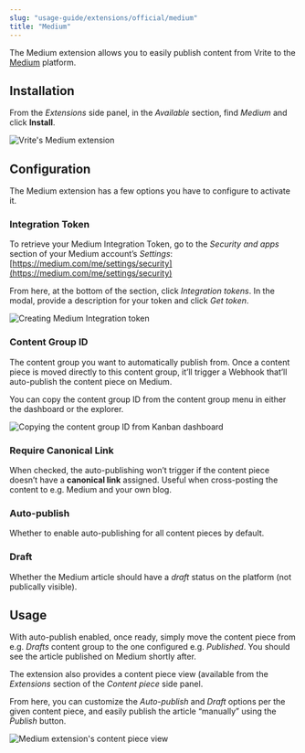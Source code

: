 ```yaml
---
slug: "usage-guide/extensions/official/medium"
title: "Medium"
---
```


The Medium extension allows you to easily publish content from Vrite to the [Medium](https://medium.com/) platform.

## Installation

From the _Extensions_ side panel, in the _Available_ section, find _Medium_ and click **Install**.

![Vrite's Medium extension](https://assets.vrite.io/65017ed7b0e627e259623b8a/24QGSKRF4XP7asVpZLE_-.png)

## Configuration

The Medium extension has a few options you have to configure to activate it.

### Integration Token

To retrieve your Medium Integration Token, go to the _Security and apps_ section of your Medium account’s _Settings_: [https://medium.com/me/settings/security](https://medium.com/me/settings/security)

From here, at the bottom of the section, click _Integration tokens_. In the modal, provide a description for your token and click _Get token_.

![Creating Medium Integration token](https://assets.vrite.io/65017ed7b0e627e259623b8a/SlZNYy99HdtKKT2MPALLP.png)

### Content Group ID

The content group you want to automatically publish from. Once a content piece is moved directly to this content group, it’ll trigger a Webhook that’ll auto-publish the content piece on Medium.

You can copy the content group ID from the content group menu in either the dashboard or the explorer.

![Copying the content group ID from Kanban dashboard](https://assets.vrite.io/65017ed7b0e627e259623b8a/N5l7xhJcxGW95WUf0PmKG.png)

### Require Canonical Link

When checked, the auto-publishing won’t trigger if the content piece doesn’t have a **canonical link** assigned. Useful when cross-posting the content to e.g. Medium and your own blog.

### Auto-publish

Whether to enable auto-publishing for all content pieces by default.

### Draft

Whether the Medium article should have a _draft_ status on the platform (not publically visible).

## Usage

With auto-publish enabled, once ready, simply move the content piece from e.g. _Drafts_ content group to the one configured e.g. _Published_. You should see the article published on Medium shortly after.

The extension also provides a content piece view (available from the _Extensions_ section of the _Content piece_ side panel.

From here, you can customize the _Auto-publish_ and _Draft_ options per the given content piece, and easily publish the article “manually” using the _Publish_ button.

![Medium extension's content piece view](https://assets.vrite.io/65017ed7b0e627e259623b8a/gFtMu3Qn3e4kANGzsWLIc.png)

